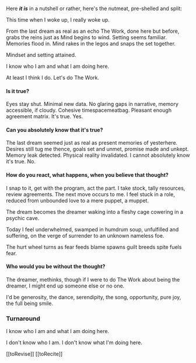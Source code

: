 Here ***it is*** in a nutshell
or rather, here's the nutmeat,
pre-shelled and split:

This time when I woke up,
I really woke up.

From the last dream
as real as an echo
The Work,
done here but before,
grabs the reins just as
Mind begins to wind.
Setting seems familiar.
Memories flood in.
Mind rakes in the legos
and snaps the set together.

Mindset and setting attained.

I know who I am
and what I am doing here.

At least I think I do.
Let's do The Work.

#### Is it true?

Eyes stay shut.
Minimal new data.
No glaring gaps in narrative,
memory accessible, if cloudy.
Cohesive timespacemeatbag.
Pleasant enough agreement matrix.
It's true.
Yes.

#### Can you absolutely know that it's true?

The last dream seemed just as real
as present memories of yesterhere.
Desires still tug me thence,
goals set and unmet,
promise made and unkept.
Memory leak detected.
Physical reality invalidated.
I cannot absolutely know it's true.
No.

#### How do you react, what happens, when you believe that thought?

I snap to it,
get with the program,
act the part.
I take stock,
tally resources,
review agreements.
The next move occurs to me.
I feel stuck in a role,
reduced from unbounded love
to a mere puppet,
a muppet.

The dream becomes the dreamer
waking into a fleshy cage
cowering in a psychic cave.

Today I feel underwhelmed,
swamped in humdrum soup,
unfulfilled and suffering,
on the verge of surrender
to an unknown nameless foe.

The hurt wheel turns as fear feeds blame spawns guilt breeds spite fuels fear.

#### Who would you be without the thought?

The dreamer, methinks,
though if I were
to do The Work
about being the dreamer,
I might end up
someone else
or no one.

I'd be
generosity, the dance,
serendipity, the song,
opportunity, pure joy,
the full being smile.

### Turnaround

I know who I am and
what I am doing here.

I don't know who I am.
I don't know what I'm doing here.


[[toRevise]] [[toRecite]]

